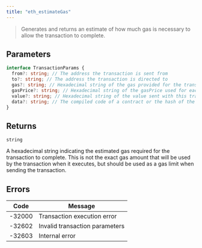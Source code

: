 ```yaml
---
title: "eth_estimateGas"
---
```



> Generates and returns an estimate of how much gas is necessary to allow the transaction to complete.

## Parameters

```typescript
interface TransactionParams {
  from?: string; // The address the transaction is sent from
  to?: string; // The address the transaction is directed to
  gas?: string; // Hexadecimal string of the gas provided for the transaction execution
  gasPrice?: string; // Hexadecimal string of the gasPrice used for each paid gas
  value?: string; // Hexadecimal string of the value sent with this transaction
  data?: string; // The compiled code of a contract or the hash of the invoked method signature and encoded parameters
}
```

## Returns

`string`

A hexadecimal string indicating the estimated gas required for the transaction to complete. This is not the exact gas amount that will be used by the transaction when it executes, but should be used as a gas limit when sending the transaction.

## Errors

| Code   | Message                        |
| ------ | ------------------------------ |
| -32000 | Transaction execution error    |
| -32602 | Invalid transaction parameters |
| -32603 | Internal error                 |
